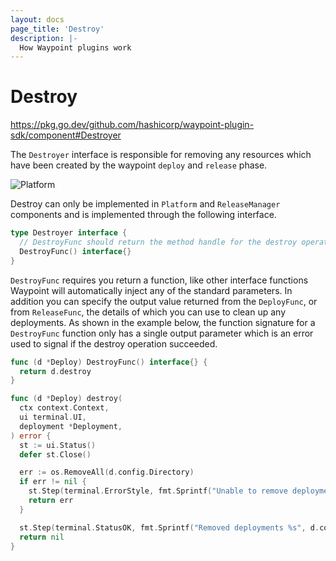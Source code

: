 ```yaml
---
layout: docs
page_title: 'Destroy'
description: |-
  How Waypoint plugins work
---
```


# Destroy

https://pkg.go.dev/github.com/hashicorp/waypoint-plugin-sdk/component#Destroyer

The `Destroyer` interface is responsible for removing any resources which have been created by the waypoint `deploy`
and `release` phase.

![Platform](/img/extending-waypoint/destroy.png)

Destroy can only be implemented in `Platform` and `ReleaseManager` components and is implemented through the following interface.

```go
type Destroyer interface {
  // DestroyFunc should return the method handle for the destroy operation.
  DestroyFunc() interface{}
}
```

`DestroyFunc` requires you return a function, like other interface functions Waypoint will automatically inject any of the
standard parameters. In addition you can specify the output value returned from the `DeployFunc`, or from `ReleaseFunc`,
the details of which you can use to clean up any deployments. As shown in the example below, the function signature for
a `DestroyFunc` function only has a single output parameter which is an error used to signal if the destroy operation succeeded.

```go
func (d *Deploy) DestroyFunc() interface{} {
  return d.destroy
}

func (d *Deploy) destroy(
  ctx context.Context,
  ui terminal.UI,
  deployment *Deployment,
) error {
  st := ui.Status()
  defer st.Close()

  err := os.RemoveAll(d.config.Directory)
  if err != nil {
    st.Step(terminal.ErrorStyle, fmt.Sprintf("Unable to remove deployments %s", d.config.Directory))
    return err
  }

  st.Step(terminal.StatusOK, fmt.Sprintf("Removed deployments %s", d.config.Directory))
  return nil
}
```
